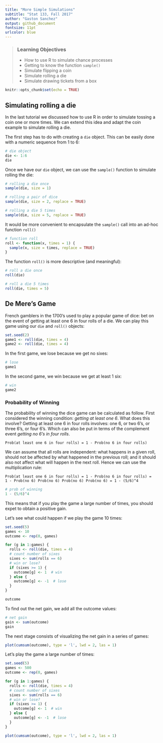 ```yaml
---
title: "More Simple Simulations"
subtitle: "Stat 133, Fall 2017"
author: "Gaston Sanchez"
output: github_document
fontsize: 11pt
urlcolor: blue
---
```


> ### Learning Objectives
>
> - How to use R to simulate chance processes
> - Getting to know the function `sample()`
> - Simulate flipping a coin
> - Simulate rolling a die
> - Simulate drawing tickets from a box


```r
knitr::opts_chunk$set(echo = TRUE)
```

## Simulating rolling a die

In the last tutorial we discussed how to use R in order to simulate tossing a 
coin one or more times. We can extend this idea and adapt the coin example to
simulate rolling a die.

The first step has to do with creating a `die` object. This can be easily done
with a numeric sequence from 1 to 6:

```r
# die object
die <- 1:6
die
```

Once we have our `die` object, we can use the `sample()` function to simulate
rolling the die:

```r
# rolling a die once
sample(die, size = 1)

# rolling a pair of dice
sample(die, size = 2, replace = TRUE)

# rolling a die 5 times
sample(die, size = 5, replace = TRUE)
```

It would be more convenient to encapsulate the `sample()` call into an ad-hoc
function `roll()`

```r
# function roll
roll <- function(x, times = 1) {
  sample(x, size = times, replace = TRUE)
}
```

The function `roll()` is more descriptive (and meaningful):

```r
# roll a die once
roll(die)

# roll a die 5 times
roll(die, times = 5)
```


## De Mere's Game

French gamblers in the 1700's used to play a popular game of dice: bet on the 
event of getting at least one 6 in four rolls of a die. We can play this game
using our `die` and `roll()` objects:

```r
set.seed(2)
game1 <- roll(die, times = 4)
game2 <- roll(die, times = 4)
```

In the first game, we lose because we get no sixes:

```r
# lose
game1
```

In the second game, we win because we get at least 1 six:

```r
# win
game2
```


### Probability of Winning

The probability of winning the dice game can be calculated as follow.
First considered the winning condition: _getting at least one 6_. What does
this involve? Getting at least one 6 in four rolls involves: one 6, or two 6's,
or three 6's, or four 6's. Which can also be put in terms of the complement
event _getting no 6's in four rolls_.

```
Prob(at least one 6 in four rolls) = 1 - Prob(no 6 in four rolls)
```

We can assume that all rolls are independent: what happens in a given roll, 
should not be affected by what happened in the previous roll; and it should
also not affect what will happen in the next roll. Hence we can use the 
multiplication rule:

```
Prob(at least one 6 in four rolls) = 1 - Prob(no 6 in four rolls) =
1 - Prob(no 6) Prob(no 6) Prob(no 6) Prob(no 6) = 1 - (5/6)^4
```

```r
# prob of winning
1 - (5/6)^4
```

This means that if you play the game a large number of times, you should
expet to obtain a positive gain.

Let's see what could happen if we play the game 10 times:

```r
set.seed(5)
games <- 10
outcome <- rep(0, games)

for (g in 1:games) {
  rolls <- roll(die, times = 4)
  # count number of sixes
  sixes <- sum(rolls == 6)
  # win or lose?
  if (sixes >= 1) {
    outcome[g] <- 1  # win 
  } else {
    outcome[g] <- -1  # lose
  }
}

outcome
```

To find out the net gain, we add all the outcome values:

```r
# net gain
gain <- sum(outcome)
gain
```

The next stage consists of visualizing the net gain in a series of 
games:

```r
plot(cumsum(outcome), type = 'l', lwd = 2, las = 1)
```

Let's play the game a large number of times:

```r
set.seed(5)
games <- 500
outcome <- rep(0, games)

for (g in 1:games) {
  rolls <- roll(die, times = 4)
  # count number of sixes
  sixes <- sum(rolls == 6)
  # win or lose?
  if (sixes >= 1) {
    outcome[g] <- 1  # win 
  } else {
    outcome[g] <- -1  # lose
  }
}

plot(cumsum(outcome), type = 'l', lwd = 2, las = 1)
```

